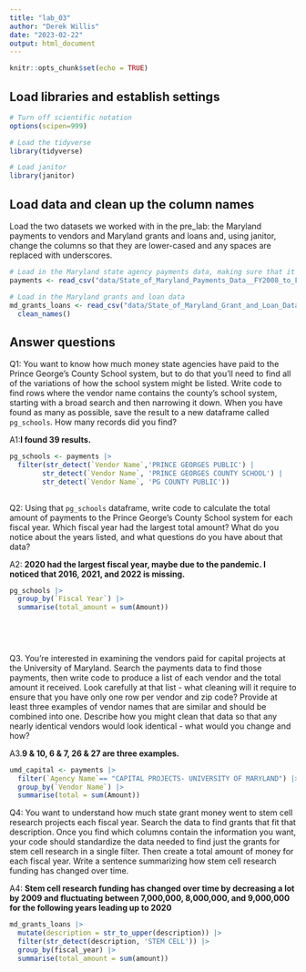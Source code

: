 ```yaml
---
title: "lab_03"
author: "Derek Willis"
date: "2023-02-22"
output: html_document
---
```


```r
knitr::opts_chunk$set(echo = TRUE)
```

## Load libraries and establish settings

```r
# Turn off scientific notation
options(scipen=999)

# Load the tidyverse
library(tidyverse)

# Load janitor
library(janitor)
```

## Load data and clean up the column names

Load the two datasets we worked with in the pre_lab: the Maryland payments to vendors and Maryland grants and loans and, using janitor, change the columns so that they are lower-cased and any spaces are replaced with underscores.

```r
# Load in the Maryland state agency payments data, making sure that it correctly sets the datatypes using all of the rows
payments <- read_csv("data/State_of_Maryland_Payments_Data__FY2008_to_FY2024.csv")

# Load in the Maryland grants and loan data
md_grants_loans <- read_csv("data/State_of_Maryland_Grant_and_Loan_Data__FY2009_to_FY2022.csv") |>
  clean_names()
```

## Answer questions

Q1: You want to know how much money state agencies have paid to the Prince George's County School system, but to do that you'll need to find all of the variations of how the school system might be listed. Write code to find rows where the vendor name contains the county's school system, starting with a broad search and then narrowing it down. When you have found as many as possible, save the result to a new dataframe called `pg_schools`. How many records did you find?

A1:**I found 39 results.**

```r
pg_schools <- payments |> 
  filter(str_detect(`Vendor Name`,'PRINCE GEORGES PUBLIC') |
        str_detect(`Vendor Name`, 'PRINCE GEORGES COUNTY SCHOOL') |
        str_detect(`Vendor Name`, 'PG COUNTY PUBLIC'))
         

```

Q2: Using that `pg_schools` dataframe, write code to calculate the total amount of payments to the Prince George's County School system for each fiscal year. Which fiscal year had the largest total amount? What do you notice about the years listed, and what questions do you have about that data?

A2: **2020 had the largest fiscal year, maybe due to the pandemic. I noticed that 2016, 2021, and 2022 is missing.**

```r
pg_schools |> 
  group_by(`Fiscal Year`) |>
  summarise(total_amount = sum(Amount))

  
  
  
```

Q3. You're interested in examining the vendors paid for capital projects at the University of Maryland. Search the payments data to find those payments, then write code to produce a list of each vendor and the total amount it received. Look carefully at that list - what cleaning will it require to ensure that you have only one row per vendor and zip code? Provide at least three examples of vendor names that are similar and should be combined into one. Describe how you might clean that data so that any nearly identical vendors would look identical - what would you change and how?

A3.**9 & 10, 6 & 7, 26 & 27 are three examples.**

```r
umd_capital <- payments |>
  filter(`Agency Name`== "CAPITAL PROJECTS- UNIVERSITY OF MARYLAND") |>
  group_by(`Vendor Name`) |>
  summarise(total = sum(Amount))

```

Q4: You want to understand how much state grant money went to stem cell research projects each fiscal year. Search the data to find grants that fit that description. Once you find which columns contain the information you want, your code should standardize the data needed to find just the grants for stem cell research in a single filter. Then create a total amount of money for each fiscal year. Write a sentence summarizing how stem cell research funding has changed over time.

A4: **Stem cell research funding has changed over time by decreasing a lot by 2009 and fluctuating between 7,000,000, 8,000,000, and 9,000,000 for the following years leading up to 2020**

```r
md_grants_loans |>
  mutate(description = str_to_upper(description)) |>
  filter(str_detect(description, 'STEM CELL')) |>
  group_by(fiscal_year) |>
  summarise(total_amount = sum(amount))
```
